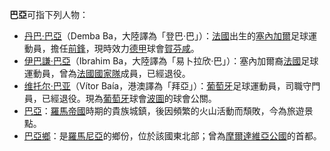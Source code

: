 '''巴亞'''可指下列人物：

*[[丹巴·巴亞|丹巴·巴亞]]（Demba Ba，大陸譯為「登巴·巴」）：[[法國|法國]]出生的[[塞內加爾|塞內加爾]]足球運動員，擔任[[前鋒_(足球)|前鋒]]，現時效力[[德甲|德甲]]球會[[賀芬咸|賀芬咸]]。
*[[伊巴謙·巴亞|伊巴謙·巴亞]]（Ibrahim Ba，大陸譯為「易卜拉欣·巴」）：塞內加爾裔[[法國|法國]]足球運動員，曾為[[法國國家足球隊|法國國家隊]]成員，已經退役。
*[[维托尔·巴亚|维托尔·巴亚]]（Vítor Baía，港澳譯為「拜亞」）：[[葡萄牙|葡萄牙]]足球運動員，司職守門員，已經退役。現為[[葡萄牙|葡萄牙]]球會[[波圖足球俱樂部|波圖]]的球會公關。
*[[巴亞_(城鎮)|巴亞]]：[[羅馬帝國|羅馬帝國]]時期的貴族城鎮，後因頻繁的火山活動而頹敗，今為旅遊景點。
*[[巴亞鄉|巴亞鄉]]：是[[羅馬尼亞|羅馬尼亞]]的鄉份，位於該國東北部；曾為[[摩爾達維亞公國|摩爾達維亞公國]]的首都。

{{消歧义|cat=二字人名消歧義}}